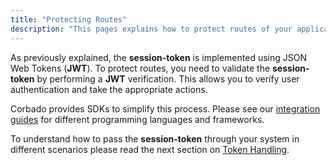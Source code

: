 ```yaml
---
title: "Protecting Routes"
description: "This pages explains how to protect routes of your application by using the session-token."
---
```


As previously explained, the **session-token** is implemented using JSON Web Tokens (**JWT**). To protect routes, you need to validate the **session-token** by performing a **JWT** verification. This allows you to verify user authentication and take the appropriate actions.

Corbado provides SDKs to simplify this process. Please see our [integration guides](https://app.corbado.com/getting-started) for different programming languages and frameworks.

To understand how to pass the **session-token** through your system in different scenarios please read the next section on [Token Handling](./token-handling).